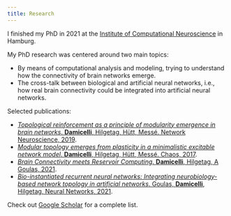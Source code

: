 ```yaml
---
title: Research
---
```


I finished my PhD in 2021 at the [Institute of Computational Neuroscience](https://www.uke.de/english/departments-institutes/institutes/computational-neuroscience/research/index.html) in Hamburg.

My PhD research was centered around two main topics:  

  - By means of computational analysis and modeling, trying to understand how the connectivity of brain networks emerge.  
  - The cross-talk between biological and artificial neural networks, i.e., how real brain connectivity could be integrated into artificial neural networks.


Selected publications: 

  - [*Topological reinforcement as a principle of modularity emergence in brain networks*. **Damicelli**, Hilgetag, Hütt, Messé. Network Neuroscience, 2019](https://www.mitpressjournals.org/doi/full/10.1162/netn_a_00085).
  - [*Modular topology emerges from plasticity in a minimalistic excitable network model*. **Damicelli**, Hilgetag, Hütt, Messé. Chaos, 2017](https://aip.scitation.org/doi/pdf/10.1063/1.4979561).  
  - [*Brain Connectivity meets Reservoir Computing*. **Damicelli**, Hilgetag, A Goulas, 2021](https://doi.org/10.1371/journal.pcbi.1010639).  
  - [*Bio-instantiated recurrent neural networks: Integrating neurobiology-based network topology in artificial networks*. Goulas, **Damicelli**, Hilgetag, Neural Networks, 2021](https://doi.org/10.1016/j.neunet.2021.07.011).  

Check out [Google Scholar](https://scholar.google.com/citations?user=Ktdpi1MAAAAJ&hl=de) for a complete list.
